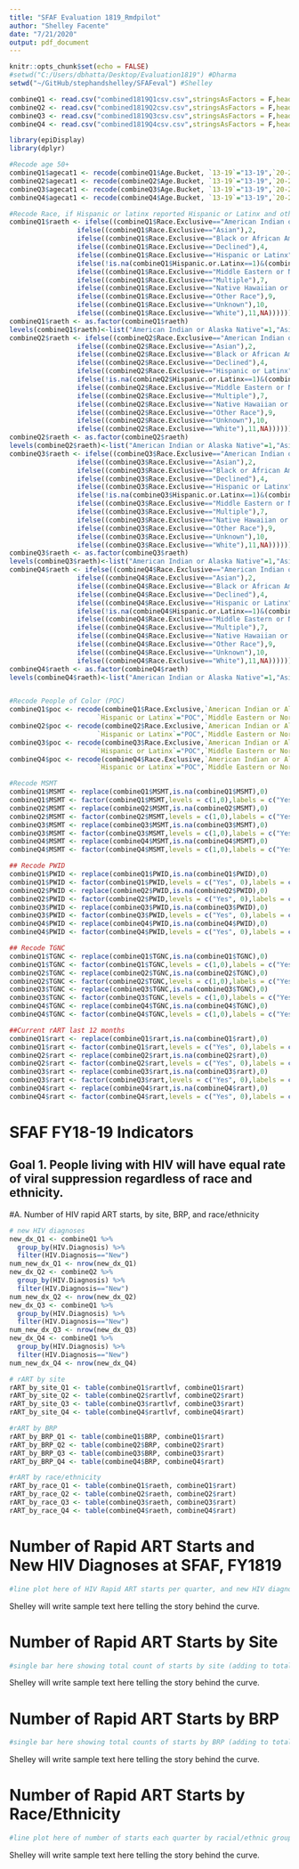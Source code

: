 ```yaml
---
title: "SFAF Evaluation 1819_Rmdpilot"
author: "Shelley Facente"
date: "7/21/2020"
output: pdf_document
---
```


```r
knitr::opts_chunk$set(echo = FALSE)
#setwd("C:/Users/dbhatta/Desktop/Evaluation1819") #Dharma
setwd("~/GitHub/stephandshelley/SFAFeval") #Shelley

combineQ1 <- read.csv("combined1819Q1csv.csv",stringsAsFactors = F,header=T, na.strings=c("","NA"))
combineQ2 <- read.csv("combined1819Q2csv.csv",stringsAsFactors = F,header=T, na.strings=c("","NA"))  
combineQ3 <- read.csv("combined1819Q3csv.csv",stringsAsFactors = F,header=T, na.strings=c("","NA"))  
combineQ4 <- read.csv("combined1819Q4csv.csv",stringsAsFactors = F,header=T, na.strings=c("","NA"))  

library(epiDisplay)
library(dplyr)
```

```r
#Recode age 50+
combineQ1$agecat1 <- recode(combineQ1$Age.Bucket, `13-19`="13-19",`20-29`="20-29",`30-39`="30-39",`40-49`="40-49",`50-59`="50+",`60 and over`="50+")
combineQ2$agecat1 <- recode(combineQ2$Age.Bucket, `13-19`="13-19",`20-29`="20-29",`30-39`="30-39",`40-49`="40-49",`50-59`="50+",`60 and over`="50+")
combineQ3$agecat1 <- recode(combineQ3$Age.Bucket, `13-19`="13-19",`20-29`="20-29",`30-39`="30-39",`40-49`="40-49",`50-59`="50+",`60 and over`="50+")
combineQ4$agecat1 <- recode(combineQ4$Age.Bucket, `13-19`="13-19",`20-29`="20-29",`30-39`="30-39",`40-49`="40-49",`50-59`="50+",`60 and over`="50+")

#Recode Race, if Hispanic or latinx reported Hispanic or Latinx and others = Hispanic or Latinx
combineQ1$raeth <- ifelse((combineQ1$Race.Exclusive=="American Indian or Alaska Native"),1,
                 ifelse((combineQ1$Race.Exclusive=="Asian"),2,
                 ifelse((combineQ1$Race.Exclusive=="Black or African American"),3,
                 ifelse((combineQ1$Race.Exclusive=="Declined"),4,
                 ifelse((combineQ1$Race.Exclusive=="Hispanic or Latinx"),5,
                 ifelse(!is.na(combineQ1$Hispanic.or.Latinx==1)&(combineQ1$Race.Exclusive=="Multiple"),5,
                 ifelse((combineQ1$Race.Exclusive=="Middle Eastern or North African"),6,
                 ifelse((combineQ1$Race.Exclusive=="Multiple"),7,
                 ifelse((combineQ1$Race.Exclusive=="Native Hawaiian or Other Pacific Islander"),8,
                 ifelse((combineQ1$Race.Exclusive=="Other Race"),9,
                 ifelse((combineQ1$Race.Exclusive=="Unknown"),10, 
                 ifelse((combineQ1$Race.Exclusive=="White"),11,NA))))))))))))
combineQ1$raeth <- as.factor(combineQ1$raeth)
levels(combineQ1$raeth)<-list("American Indian or Alaska Native"=1,"Asian"=2,"Black or African American"=3,"Declined"=4,"Hispanic or Latinx"=5,"Middle Eastern or North African"=6,"Multiple"=7,"Native Hawaiian or Other Pacific Islander"=8,"Other Race"=9,"Unknown"=10,"White"=11)
combineQ2$raeth <- ifelse((combineQ2$Race.Exclusive=="American Indian or Alaska Native"),1,
                 ifelse((combineQ2$Race.Exclusive=="Asian"),2,
                 ifelse((combineQ2$Race.Exclusive=="Black or African American"),3,
                 ifelse((combineQ2$Race.Exclusive=="Declined"),4,
                 ifelse((combineQ2$Race.Exclusive=="Hispanic or Latinx"),5,
                 ifelse(!is.na(combineQ2$Hispanic.or.Latinx==1)&(combineQ2$Race.Exclusive=="Multiple"),5,
                 ifelse((combineQ2$Race.Exclusive=="Middle Eastern or North African"),6,
                 ifelse((combineQ2$Race.Exclusive=="Multiple"),7,
                 ifelse((combineQ2$Race.Exclusive=="Native Hawaiian or Other Pacific Islander"),8,
                 ifelse((combineQ2$Race.Exclusive=="Other Race"),9,
                 ifelse((combineQ2$Race.Exclusive=="Unknown"),10, 
                 ifelse((combineQ2$Race.Exclusive=="White"),11,NA))))))))))))
combineQ2$raeth <- as.factor(combineQ2$raeth)
levels(combineQ2$raeth)<-list("American Indian or Alaska Native"=1,"Asian"=2,"Black or African American"=3,"Declined"=4,"Hispanic or Latinx"=5,"Middle Eastern or North African"=6,"Multiple"=7,"Native Hawaiian or Other Pacific Islander"=8,"Other Race"=9,"Unknown"=10,"White"=11)
combineQ3$raeth <- ifelse((combineQ3$Race.Exclusive=="American Indian or Alaska Native"),1,
                 ifelse((combineQ3$Race.Exclusive=="Asian"),2,
                 ifelse((combineQ3$Race.Exclusive=="Black or African American"),3,
                 ifelse((combineQ3$Race.Exclusive=="Declined"),4,
                 ifelse((combineQ3$Race.Exclusive=="Hispanic or Latinx"),5,
                 ifelse(!is.na(combineQ3$Hispanic.or.Latinx==1)&(combineQ3$Race.Exclusive=="Multiple"),5,
                 ifelse((combineQ3$Race.Exclusive=="Middle Eastern or North African"),6,
                 ifelse((combineQ3$Race.Exclusive=="Multiple"),7,
                 ifelse((combineQ3$Race.Exclusive=="Native Hawaiian or Other Pacific Islander"),8,
                 ifelse((combineQ3$Race.Exclusive=="Other Race"),9,
                 ifelse((combineQ3$Race.Exclusive=="Unknown"),10, 
                 ifelse((combineQ3$Race.Exclusive=="White"),11,NA))))))))))))
combineQ3$raeth <- as.factor(combineQ3$raeth)
levels(combineQ3$raeth)<-list("American Indian or Alaska Native"=1,"Asian"=2,"Black or African American"=3,"Declined"=4,"Hispanic or Latinx"=5,"Middle Eastern or North African"=6,"Multiple"=7,"Native Hawaiian or Other Pacific Islander"=8,"Other Race"=9,"Unknown"=10,"White"=11)
combineQ4$raeth <- ifelse((combineQ4$Race.Exclusive=="American Indian or Alaska Native"),1,
                 ifelse((combineQ4$Race.Exclusive=="Asian"),2,
                 ifelse((combineQ4$Race.Exclusive=="Black or African American"),3,
                 ifelse((combineQ4$Race.Exclusive=="Declined"),4,
                 ifelse((combineQ4$Race.Exclusive=="Hispanic or Latinx"),5,
                 ifelse(!is.na(combineQ4$Hispanic.or.Latinx==1)&(combineQ4$Race.Exclusive=="Multiple"),5,
                 ifelse((combineQ4$Race.Exclusive=="Middle Eastern or North African"),6,
                 ifelse((combineQ4$Race.Exclusive=="Multiple"),7,
                 ifelse((combineQ4$Race.Exclusive=="Native Hawaiian or Other Pacific Islander"),8,
                 ifelse((combineQ4$Race.Exclusive=="Other Race"),9,
                 ifelse((combineQ4$Race.Exclusive=="Unknown"),10, 
                 ifelse((combineQ4$Race.Exclusive=="White"),11,NA))))))))))))
combineQ4$raeth <- as.factor(combineQ4$raeth)
levels(combineQ4$raeth)<-list("American Indian or Alaska Native"=1,"Asian"=2,"Black or African American"=3,"Declined"=4,"Hispanic or Latinx"=5,"Middle Eastern or North African"=6,"Multiple"=7,"Native Hawaiian or Other Pacific Islander"=8,"Other Race"=9,"Unknown"=10,"White"=11)


#Recode People of Color (POC)
combineQ1$poc <- recode(combineQ1$Race.Exclusive,`American Indian or Alaska Native`="POC",Asian="POC",`Black or African American`="POC",
                      `Hispanic or Latinx`="POC",`Middle Eastern or North African`="POC",Multiple="POC",`Native Hawaiian or Other Pacific Islander`="POC",`Other Race`="POC",White="WHITE",.default = NA_character_)
combineQ2$poc <- recode(combineQ2$Race.Exclusive,`American Indian or Alaska Native`="POC",Asian="POC",`Black or African American`="POC",
                      `Hispanic or Latinx`="POC",`Middle Eastern or North African`="POC",Multiple="POC",`Native Hawaiian or Other Pacific Islander`="POC",`Other Race`="POC",White="WHITE",.default = NA_character_)
combineQ3$poc <- recode(combineQ3$Race.Exclusive,`American Indian or Alaska Native`="POC",Asian="POC",`Black or African American`="POC",
                      `Hispanic or Latinx`="POC",`Middle Eastern or North African`="POC",Multiple="POC",`Native Hawaiian or Other Pacific Islander`="POC",`Other Race`="POC",White="WHITE",.default = NA_character_)
combineQ4$poc <- recode(combineQ4$Race.Exclusive,`American Indian or Alaska Native`="POC",Asian="POC",`Black or African American`="POC",
                      `Hispanic or Latinx`="POC",`Middle Eastern or North African`="POC",Multiple="POC",`Native Hawaiian or Other Pacific Islander`="POC",`Other Race`="POC",White="WHITE",.default = NA_character_)

#Recode MSMT
combineQ1$MSMT <- replace(combineQ1$MSMT,is.na(combineQ1$MSMT),0)
combineQ1$MSMT <- factor(combineQ1$MSMT,levels = c(1,0),labels = c("Yes", "No"))
combineQ2$MSMT <- replace(combineQ2$MSMT,is.na(combineQ2$MSMT),0)
combineQ2$MSMT <- factor(combineQ2$MSMT,levels = c(1,0),labels = c("Yes", "No"))
combineQ3$MSMT <- replace(combineQ3$MSMT,is.na(combineQ3$MSMT),0)
combineQ3$MSMT <- factor(combineQ3$MSMT,levels = c(1,0),labels = c("Yes", "No"))
combineQ4$MSMT <- replace(combineQ4$MSMT,is.na(combineQ4$MSMT),0)
combineQ4$MSMT <- factor(combineQ4$MSMT,levels = c(1,0),labels = c("Yes", "No"))

## Recode PWID
combineQ1$PWID <- replace(combineQ1$PWID,is.na(combineQ1$PWID),0)
combineQ1$PWID <- factor(combineQ1$PWID,levels = c("Yes", 0),labels = c("Yes", "No"))
combineQ2$PWID <- replace(combineQ2$PWID,is.na(combineQ2$PWID),0)
combineQ2$PWID <- factor(combineQ2$PWID,levels = c("Yes", 0),labels = c("Yes", "No"))
combineQ3$PWID <- replace(combineQ3$PWID,is.na(combineQ3$PWID),0)
combineQ3$PWID <- factor(combineQ3$PWID,levels = c("Yes", 0),labels = c("Yes", "No"))
combineQ4$PWID <- replace(combineQ4$PWID,is.na(combineQ4$PWID),0)
combineQ4$PWID <- factor(combineQ4$PWID,levels = c("Yes", 0),labels = c("Yes", "No"))

## Recode TGNC
combineQ1$TGNC <- replace(combineQ1$TGNC,is.na(combineQ1$TGNC),0)
combineQ1$TGNC <- factor(combineQ1$TGNC,levels = c(1,0),labels = c("Yes", "No"))
combineQ2$TGNC <- replace(combineQ2$TGNC,is.na(combineQ2$TGNC),0)
combineQ2$TGNC <- factor(combineQ2$TGNC,levels = c(1,0),labels = c("Yes", "No"))
combineQ3$TGNC <- replace(combineQ3$TGNC,is.na(combineQ3$TGNC),0)
combineQ3$TGNC <- factor(combineQ3$TGNC,levels = c(1,0),labels = c("Yes", "No"))
combineQ4$TGNC <- replace(combineQ4$TGNC,is.na(combineQ4$TGNC),0)
combineQ4$TGNC <- factor(combineQ4$TGNC,levels = c(1,0),labels = c("Yes", "No"))

##Current rART last 12 months
combineQ1$rart <- replace(combineQ1$rart,is.na(combineQ1$rart),0)
combineQ1$rart <- factor(combineQ1$rart,levels = c("Yes", 0),labels = c("Yes", "No"))
combineQ2$rart <- replace(combineQ2$rart,is.na(combineQ2$rart),0)
combineQ2$rart <- factor(combineQ2$rart,levels = c("Yes", 0),labels = c("Yes", "No"))
combineQ3$rart <- replace(combineQ3$rart,is.na(combineQ3$rart),0)
combineQ3$rart <- factor(combineQ3$rart,levels = c("Yes", 0),labels = c("Yes", "No"))
combineQ4$rart <- replace(combineQ4$rart,is.na(combineQ4$rart),0)
combineQ4$rart <- factor(combineQ4$rart,levels = c("Yes", 0),labels = c("Yes", "No"))
```

# SFAF FY18-19 Indicators

## Goal 1. People living with HIV will have equal rate of viral suppression regardless of race and ethnicity.

#A. Number of HIV rapid ART starts, by site, BRP, and race/ethnicity
```r
# new HIV diagnoses
new_dx_Q1 <- combineQ1 %>%
  group_by(HIV.Diagnosis) %>%
  filter(HIV.Diagnosis=="New")
num_new_dx_Q1 <- nrow(new_dx_Q1)
new_dx_Q2 <- combineQ2 %>%
  group_by(HIV.Diagnosis) %>%
  filter(HIV.Diagnosis=="New")
num_new_dx_Q2 <- nrow(new_dx_Q2)
new_dx_Q3 <- combineQ1 %>%
  group_by(HIV.Diagnosis) %>%
  filter(HIV.Diagnosis=="New")
num_new_dx_Q3 <- nrow(new_dx_Q3)
new_dx_Q4 <- combineQ1 %>%
  group_by(HIV.Diagnosis) %>%
  filter(HIV.Diagnosis=="New")
num_new_dx_Q4 <- nrow(new_dx_Q4)

# rART by site
rART_by_site_Q1 <- table(combineQ1$rartlvf, combineQ1$rart)
rART_by_site_Q2 <- table(combineQ2$rartlvf, combineQ2$rart)
rART_by_site_Q3 <- table(combineQ3$rartlvf, combineQ3$rart)
rART_by_site_Q4 <- table(combineQ4$rartlvf, combineQ4$rart)

#rART by BRP
rART_by_BRP_Q1 <- table(combineQ1$BRP, combineQ1$rart)
rART_by_BRP_Q2 <- table(combineQ2$BRP, combineQ2$rart)
rART_by_BRP_Q3 <- table(combineQ3$BRP, combineQ3$rart)
rART_by_BRP_Q4 <- table(combineQ4$BRP, combineQ4$rart)

#rART by race/ethnicity
rART_by_race_Q1 <- table(combineQ1$raeth, combineQ1$rart)
rART_by_race_Q2 <- table(combineQ2$raeth, combineQ2$rart)
rART_by_race_Q3 <- table(combineQ3$raeth, combineQ3$rart)
rART_by_race_Q4 <- table(combineQ4$raeth, combineQ4$rart)
```

# Number of Rapid ART Starts and New HIV Diagnoses at SFAF, FY1819
```r
#line plot here of HIV Rapid ART starts per quarter, and new HIV diagnoses per quarter (two lines)
```

Shelley will write sample text here telling the story behind the curve.

# Number of Rapid ART Starts by Site
```r
#single bar here showing total count of starts by site (adding to total starts) (ignore quarters)
```

Shelley will write sample text here telling the story behind the curve.

# Number of Rapid ART Starts by BRP
```r
#single bar here showing total counts of starts by BRP (adding to total starts) (ignore quarters)
```

Shelley will write sample text here telling the story behind the curve.

# Number of Rapid ART Starts by Race/Ethnicity
```r
#line plot here of number of starts each quarter by racial/ethnic group
```

Shelley will write sample text here telling the story behind the curve.
